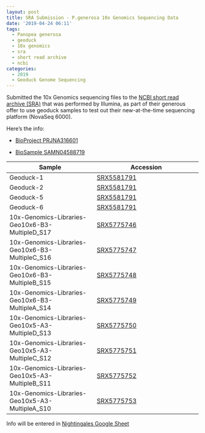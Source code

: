 ```yaml
---
layout: post
title: SRA Submission - P.generosa 10x Genomics Sequencing Data
date: '2019-04-24 06:11'
tags:
  - Panopea generosa
  - geoduck
  - 10x genomics
  - sra
  - short read archive
  - ncbi
categories:
  - 2019
  - Geoduck Genome Sequencing
---
```

Submitted the 10x Genomics sequencing files to the [NCBI short read archive (SRA)](https://www.ncbi.nlm.nih.gov/sra) that was performed by Illumina, as part of their generous offer to use geoduck samples to test out their new-at-the-time sequencing platform (NovaSeq 6000).

Here's the info:

- [BioProject PRJNA316601](https://www.ncbi.nlm.nih.gov/sra/PRJNA316601)

- [BioSample SAMN04588719](https://www.ncbi.nlm.nih.gov/biosample/SAMN04588719)

| Sample                                          | Accession                                                 |
|-------------------------------------------------|-----------------------------------------------------------|
| Geoduck-1                                       | [SRX5581791](https://www.ncbi.nlm.nih.gov/sra/SRX5581791) |
| Geoduck-2                                       | [SRX5581791](https://www.ncbi.nlm.nih.gov/sra/SRX5581791) |
| Geoduck-5                                       | [SRX5581791](https://www.ncbi.nlm.nih.gov/sra/SRX5581791) |
| Geoduck-6                                       | [SRX5581791](https://www.ncbi.nlm.nih.gov/sra/SRX5581791) |
| 10x-Genomics-Libraries-Geo10x6-B3-MultipleD_S17 | [SRX5775746](https://www.ncbi.nlm.nih.gov/sra/SRX5775746) |
| 10x-Genomics-Libraries-Geo10x6-B3-MultipleC_S16 | [SRX5775747](https://www.ncbi.nlm.nih.gov/sra/SRX5775747) |
| 10x-Genomics-Libraries-Geo10x6-B3-MultipleB_S15 | [SRX5775748](https://www.ncbi.nlm.nih.gov/sra/SRX5775748) |
| 10x-Genomics-Libraries-Geo10x6-B3-MultipleA_S14 | [SRX5775749](https://www.ncbi.nlm.nih.gov/sra/SRX5775749) |
| 10x-Genomics-Libraries-Geo10x5-A3-MultipleD_S13 | [SRX5775750](https://www.ncbi.nlm.nih.gov/sra/SRX5775750) |
| 10x-Genomics-Libraries-Geo10x5-A3-MultipleC_S12 | [SRX5775751](https://www.ncbi.nlm.nih.gov/sra/SRX5775751) |
| 10x-Genomics-Libraries-Geo10x5-A3-MultipleB_S11 | [SRX5775752](https://www.ncbi.nlm.nih.gov/sra/SRX5775752) |
| 10x-Genomics-Libraries-Geo10x5-A3-MultipleA_S10 | [SRX5775753](https://www.ncbi.nlm.nih.gov/sra/SRX5775753) |


Info will be entered in [Nightingales Google Sheet](http://b.link/nightingales)
